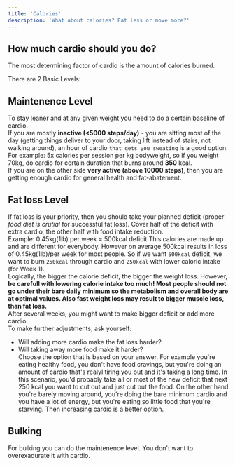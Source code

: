 ```yaml
---
title: 'Calories'
description: 'What about calories? Eat less or move more?'
---
```


## How much cardio should you do?
The most determining factor of cardio is the amount of calories burned.<br/>

There are 2 Basic Levels:

## Maintenence Level
To stay leaner and at any given weight you need to do a certain baseline of cardio.<br/>
If you are mostly **inactive (<5000 steps/day)** - you are sitting most of the day (getting things deliver to your door, taking lift instead of stairs, not walking around), an hour of cardio `that gets you sweating` is a good option.<br/>
For example: 5x calories per session per kg bodyweight, so if you weight 70kg, do cardio for certain duration that burns around **350** kcal.<br/>
If you are on the other side **very active (above 10000 steps)**, then you are getting enough cardio for general health and fat-abatement.

## Fat loss Level
If fat loss is your priority, then you should take your planned deficit (proper _food diet is crutial_ for successful fat loss). Cover half of the deficit with extra cardio, the other half with food intake reduction.<br/>
Example: 0.45kg(1lb) per week = 500kcal deficit
<Warning>This calories are made up and are different for everybody. However on average 500kcal results in loss of 0.45kg(1lb)/per week for most people.</Warning>
So if we want `500kcal` deficit, we want to burn `250kcal` through cardio and `250kcal` with lower caloric intake (for Week 1).<br/>
Logically, the bigger the calorie deficit, the bigger the weight loss. However, **be carefull with lowering calorie intake too much! Most people should not go under their bare daily minimum so the metabolism and overall body are at optimal values. Also fast weight loss may result to bigger muscle loss, than fat loss.**<br/> 
After several weeks, you might want to make bigger deficit or add more cardio. <br/>
To make further adjustments, ask yourself:<br/>
 - Will adding more cardio make the fat loss harder?<br/>
 - Will taking away more food make it harder?<br/>
 Choose the option that is based on your answer.
 <Info> For example you're eating healthy food, you don't have food cravings, but you're doing  an amount of cardio that's realyl tiring you out and it's taking a long time. In this scenario, you'd probably take all or most of the new deficit that next 250 kcal you want to cut out and just cut out the food. On the other hand you're barely moving around, you're doing the bare minimum cardio and you have a lot of energy, but you're eating so little food that you're starving. Then increasing cardio is a better option.</Info><br/>

## Bulking
For bulking you can do the maintenence level. You don't want to overexadurate it with cardio.